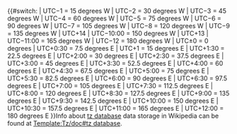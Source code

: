 <includeonly>{{#switch:{{{1|}}}
| UTC−1 = 15 degrees W
| UTC−2 = 30 degrees W
| UTC−3 = 45 degrees W
| UTC−4 = 60 degrees W
| UTC−5 = 75 degrees W
| UTC−6 = 90 degrees W
| UTC−7 = 105 degrees W
| UTC−8 = 120 degrees W
| UTC−9 = 135 degrees W
| UTC+14 | UTC−10:00 = 150 degrees W
| UTC+13 | UTC−11:00 = 165 degrees W
| UTC−12 = 180 degrees W
| UTC±0 = 0 degrees
| UTC+0:30 = 7.5 degrees E
| UTC+1 = 15 degrees E
| UTC+1:30 = 22.5 degrees E
| UTC+2:00 = 30 degrees E
| UTC+2:30 = 37.5 degrees E
| UTC+3:00 = 45 degrees E
| UTC+3:30 = 52.5 degrees E
| UTC+4:00 = 60 degrees E
| UTC+4:30 = 67.5 degrees E
| UTC+5:00 = 75 degrees E
| UTC+5:30 = 82.5 degrees E
| UTC+6:00 = 90 degrees E
| UTC+6:30 = 97.5 degrees E
| UTC+7:00 = 105 degrees E
| UTC+7:30 = 112.5 degrees E
| UTC+8:00 = 120 degrees E
| UTC+8:30 = 127.5 degrees E
| UTC+9:00 = 135 degrees E
| UTC+9:30 = 142.5 degrees E
| UTC+10:00 = 150 degrees E
| UTC+10:30 = 157.5 degrees E
| UTC+11:00 = 165 degrees E
| UTC+12:00 = 180 degrees E
}}</includeonly><noinclude>Info about [[tz database]] data storage in Wikipedia can be found at [[Template:Tz/doc#tz database]].</noinclude>